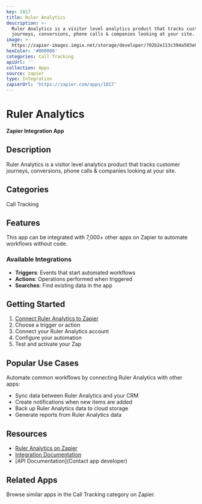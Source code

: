 ```yaml
---
key: 1817
title: Ruler Analytics
description: >-
  Ruler Analytics is a visitor level analytics product that tracks customer
  journeys, conversions, phone calls & companies looking at your site.
image: >-
  https://zapier-images.imgix.net/storage/developer/702b2e113c394a503e075901bdb33a41.png?auto=format%2Ccompress&ixlib=python-3.0.0&q=50
hexColor: '#000000'
categories: Call Tracking
apiUrl: ''
collection: Apps
source: zapier
type: Integration
zapierUrl: 'https://zapier.com/apps/1817'
---
```

# Ruler Analytics

**Zapier Integration App**

## Description

Ruler Analytics is a visitor level analytics product that tracks customer journeys, conversions, phone calls & companies looking at your site.

## Categories

Call Tracking

## Features

This app can be integrated with 7,000+ other apps on Zapier to automate workflows without code.

### Available Integrations

- **Triggers**: Events that start automated workflows
- **Actions**: Operations performed when triggered
- **Searches**: Find existing data in the app

## Getting Started

1. [Connect Ruler Analytics to Zapier](https://zapier.com/apps/1817)
2. Choose a trigger or action
3. Connect your Ruler Analytics account
4. Configure your automation
5. Test and activate your Zap

## Popular Use Cases

Automate common workflows by connecting Ruler Analytics with other apps:

- Sync data between Ruler Analytics and your CRM
- Create notifications when new items are added
- Back up Ruler Analytics data to cloud storage
- Generate reports from Ruler Analytics data

## Resources

- [Ruler Analytics on Zapier](https://zapier.com/apps/1817)
- [Integration Documentation](https://zapier.com/apps/1817/integrations)
- [API Documentation](Contact app developer)

## Related Apps

Browse similar apps in the Call Tracking category on Zapier.
